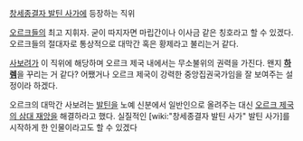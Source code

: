 [[창세종결자 발틴 사가]]에 등장하는 직위

[[오르크]]들의 최고 지휘자. 굳이 따지자면 마립간이나 이사금 같은 칭호라고 할 수 있겠다. 오르크들의 절대자로 통상적으로 대막간 혹은 황제라고 불리는거 같다.

[[사보려]]가 이 직위에 해당하며 오르크 제국 내에서는 무소불위의 권력을 가진다. 왠지 '''[[하렘]]'''을 꾸리는 거 같다? 어쨌거나 오르크 제국이 강력한 중앙집권국가임을 잘 보여주는 설정이라 하겠다.

오르크의 대막간 사보려는 [[발틴]]을 노예 신분에서 일반인으로 올려주는 대신 [[오르크 제국의 삼대 재앙]]을 해결하라고 했다. 실질적인 [wiki:"창세종결자 발틴 사가" 발틴 사가]를 시작하게 한 인물이라고도 할 수 있겠다
